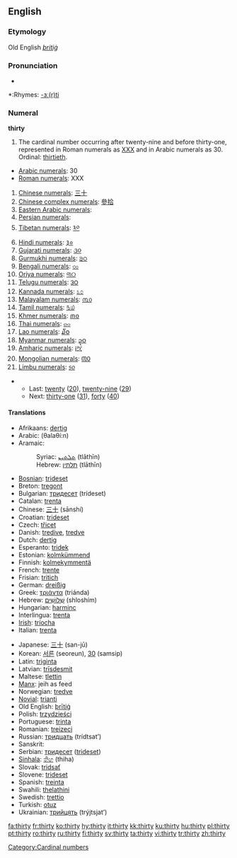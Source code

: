 ==English==
===Etymology===
Old English ''[[þritiġ]]''

===Pronunciation===
*{{audio|en-us-thirty.ogg|Audio (US)}}
 
*:Rhymes: [[Rhymes:English:-ɜː(r)ti|-ɜː(r)ti]]
===Numeral===
'''thirty'''

# The cardinal number occurring after twenty-nine and before thirty-one, represented in Roman numerals as [[XXX]] and in Arabic numerals as 30. Ordinal: [[thirtieth]].
*[[w:Arabic Numerals|Arabic numerals]]: 30
*[[w:Roman numerals|Roman numerals]]: XXX
#[[w:Chinese numerals|Chinese numerals]]: [[三十]]
#[[w:Chinese numerals|Chinese complex numerals]]: [[參拾]]
#[[w:Eastern Arabic numerals|Eastern Arabic numerals]]: {{ARchar|[[٣٠]]}}
#[[w:Eastern Arabic numerals|Persian numerals]]: {{FAchar|[[۳۰]]}}
#[[w:Indian numerals|Tibetan numerals]]: [[༣༠]]
#[[w:Indian numerals|Hindi numerals]]: [[३०]]
#[[w:Indian numerals|Gujarati numerals]]: [[૩૦]]
#[[w:Indian numerals|Gurmukhi numerals]]: [[੩੦]]
#[[w:Indian numerals|Bengali numerals]]: [[৩০]]
#[[w:Indian numerals|Oriya numerals]]: [[୩୦]]
#[[w:Indian numerals|Telugu numerals]]: [[౩౦]]
#[[w:Indian numerals|Kannada numerals]]: [[೩೦]]
#[[w:Indian numerals|Malayalam numerals]]: [[൩൦]]
#[[w:Indian numerals|Tamil numerals]]: [[௩௰]]
#[[w:Khmer script|Khmer numerals]]: [[៣០]]
#[[w:Thai numerals|Thai numerals]]: [[๓๐]]
#[[w:Lao alphabet|Lao numerals]]: [[໓໐]]
#[[w:Burmese alphabet|Myanmar numerals]]: [[၃၀]]
#[[w:Amharic language|Amharic numerals]]: [[፫፲]]
#[[w:Mongolian alphabet|Mongolian numerals]]: [[᠓᠐]]
#[[w:Limbu language|Limbu numerals]]: [[᥉᥆]]

**Last: [[twenty]] ([[20]]), [[twenty-nine]] ([[29]])
**Next: [[thirty-one]] ([[31]]), [[forty]] ([[40]])

====Translations====
{{top}}
*Afrikaans: [[dertig]]
*Arabic: {{ARchar|[[ثلاثين]]}} (θalaθí:n)
*Aramaic:
*:Syriac: [[ܬܠܬܝܢ]] (tlāthīn) {{c}}
*:Hebrew: [[תלתין]] (tlāthīn) {{c}}
*[[Bosnian]]: [[trideset]]
*Breton: [[tregont]]
*Bulgarian: [[тридесет]] (trídeset)
*Catalan: [[trenta]]
*Chinese: [[三十]] (sānshí)
*Croatian: [[trideset]]
*Czech: [[třicet]]
*Danish: [[tredive]], [[tredve]]
*Dutch: [[dertig]] {{f}}
*Esperanto: [[tridek]]
*Estonian: [[kolmkümmend]]
*Finnish: [[kolmekymmentä]]
*French: [[trente]] {{m}}
*Frisian: [[tritich]]
*German: [[dreißig]] {{f}}
*Greek: [[τριάντα]] (triánda)
*Hebrew: [[שלושים|שְׁלוֹשִׁים]] (shloshím) {{mf}}
*Hungarian: [[harminc]]
*Interlingua: [[trenta]]
*[[Irish]]: [[tríocha]]
*Italian: [[trenta]]
{{mid}}
*Japanese: [[三十]] (san-jū)
*Korean: [[서른]] (seoreun), [[30]] (samsip)
*Latin: [[triginta]]
*Latvian: [[trīsdesmit]]
*Maltese: [[tlettin]]
*[[Manx]]: jeih as feed
*Norwegian: [[tredve]]
*[[Novial]]: [[trianti]]
*Old English: [[þritig|þrītiġ]]
*Polish: [[trzydzieści]]
*Portuguese: [[trinta]]
*Romanian: [[treizeci]]
*Russian: [[тридцать]] (trídtsat’)
*Sanskrit: {{Unicode|[[triṁśat]]}}
*Serbian: [[тридесет]] ([[trideset]])
*[[Sinhala]]: [[තිහ]] (thiha)
*Slovak: [[tridsať]]
*Slovene: [[trideset]]
*Spanish: [[treinta]]
*Swahili: [[thelathini]]
*Swedish: [[trettio]]
*Turkish: [[otuz]]
*Ukrainian: [[трийцять]] (trýjtsjat’)
{{bottom}}

[[Category:Cardinal numbers]]

[[fa:thirty]]
[[fr:thirty]]
[[ko:thirty]]
[[hy:thirty]]
[[it:thirty]]
[[kk:thirty]]
[[ku:thirty]]
[[hu:thirty]]
[[pl:thirty]]
[[pt:thirty]]
[[ro:thirty]]
[[ru:thirty]]
[[fi:thirty]]
[[sv:thirty]]
[[ta:thirty]]
[[vi:thirty]]
[[tr:thirty]]
[[zh:thirty]]